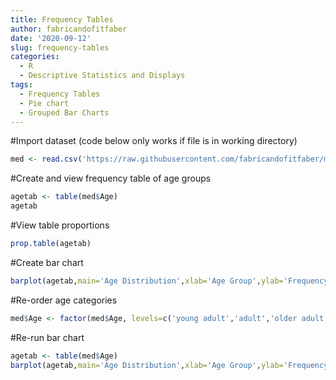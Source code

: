```yaml
---
title: Frequency Tables
author: fabricandofitfaber
date: '2020-09-12'
slug: frequency-tables
categories:
  - R
  - Descriptive Statistics and Displays
tags:
  - Frequency Tables
  - Pie chart
  - Grouped Bar Charts
---
```


#Import dataset (code below only works if file is in working directory)
```r
med <- read.csv('https://raw.githubusercontent.com/fabricandofitfaber/mayhem/master/MedicalData.csv')
```

#Create and view frequency table of age groups
```r
agetab <- table(med$Age)
agetab
```

#View table proportions
```r
prop.table(agetab)
```

#Create bar chart
```r
barplot(agetab,main='Age Distribution',xlab='Age Group',ylab='Frequency',ylim=c(0,100))
```

#Re-order age categories
```r
med$Age <- factor(med$Age, levels=c('young adult','adult','older adult'))
```

#Re-run bar chart
```r
agetab <- table(med$Age)
barplot(agetab,main='Age Distribution',xlab='Age Group',ylab='Frequency',ylim=c(0,100))
```
